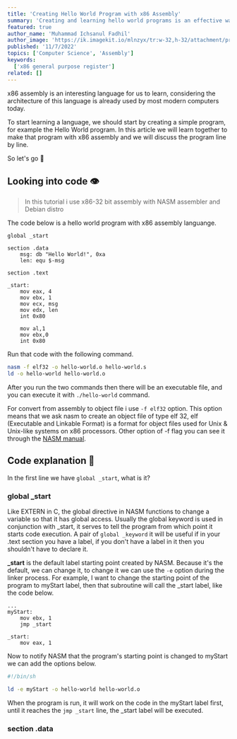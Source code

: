 ```yaml
---
title: 'Creating Hello World Program with x86 Assembly'
summary: 'Creating and learning hello world programs is an effective way to learn assembly language.'
featured: true
author_name: 'Muhammad Ichsanul Fadhil'
author_image: 'https://ik.imagekit.io/mlnzyx/tr:w-32,h-32/attachment/profile.webp'
published: '11/7/2022'
topics: ['Computer Science', 'Assembly']
keywords:
  ['x86 general purpose register']
related: []
---
```


x86 assembly is an interesting language for us to learn, considering the architecture of this language is already used by most modern computers today.

To start learning a language, we should start by creating a simple program, for example the Hello World program. In this article we will learn together to make that program with x86 assembly and we will discuss the program line by line.

So let's go 🚀

## Looking into code 👁️

> In this tutorial i use x86-32 bit assembly with NASM assembler and Debian distro

The code below is a hello world program with x86 assembly languange.

```wasm
global _start

section .data
    msg: db "Hello World!", 0xa
    len: equ $-msg

section .text

_start:
    mov eax, 4
    mov ebx, 1
    mov ecx, msg
    mov edx, len
    int 0x80

    mov al,1
    mov ebx,0
    int 0x80
```

Run that code with the following command.

```bash
nasm -f elf32 -o hello-world.o hello-world.s
ld -o hello-world hello-world.o
```

After you run the two commands then there will be an executable file, and you can execute it with `./hello-world` command.

For convert from assembly to object file i use `-f elf32` option. This option means that we ask nasm to create an object file of type elf 32, elf (Executable and Linkable Format) is a format for object files used for Unix & Unix-like systems on x86 processors. Other option of -f flag you can see it through the [NASM manual](https://www.csie.ntu.edu.tw/~comp03/nasm/nasmdoc6.html).

## Code explanation 🔎

In the first line we have `global _start`, what is it?

### global _start

Like EXTERN in C, the global directive in NASM functions to change a variable so that it has global access. Usually the global keyword is used in conjunction with _start, it serves to tell the program from which point it starts code execution. A pair of `global _keyword` it will be useful if in your .text section you have a label, if you don't have a label in it then you shouldn't have to declare it.

**_start** is the default label starting point created by NASM. Because it's the default, we can change it, to change it we can use the `-e` option during the linker process. For example, I want to change the starting point of the program to myStart label, then that subroutine will call the _start label, like the code below.

```wasm
...
myStart:
    mov ebx, 1
    jmp _start

_start:
    mov eax, 1
```

Now to notify NASM that the program's starting point is changed to myStart we can add the options below.

```bash
#!/bin/sh

ld -e myStart -o hello-world hello-world.o
```

When the program is run, it will work on the code in the myStart label first, until it reaches the `jmp _start` line, the _start label will be executed.

### section .data

